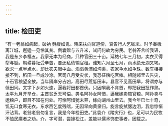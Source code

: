 ```yaml
---
---
---
```

title: 检田吏
---




“有一老翁如病起，破衲 毿瘦如鬼。晓来扶向官道傍，哀告行人乞钱米。时予奉檄离江城，邂逅一见怜其贫。倒囊赠与五升米，试问何故为穷民。老翁答言听我语，我是东乡李福五。我家无本为经商，只种官田三十亩。延祐七年三月初，卖衣买得犁与锄。朝耕暮耘受辛苦，要还私债输官租。谁知六月至七月，雨水绝无湖又竭。欲求一点半点水，却比农夫眼中血。滔滔黄浦如沟渠，农家争水如争珠。数车相接接不到，稻田一旦成沙涂。官司八月受灾状，我恐征粮吃官棒。相随邻里去告灾，十石官粮望全放。当年隔岸分吉凶，高田尽荒低田丰。县官不见高田旱，将谓亦与低田同。文字下乡如火速，逼我将田都首伏。只因嗔我不肯首，却把我田批作熟。太平九月开旱仓，主首贫乏无可偿。男名阿孙女阿惜，逼我嫁卖陪官粮。阿孙卖与运粮户，即目不知在何处。可怜阿惜犹未笄，嫁向湖州山里去。我今年已七十奇，饥无口食寒无衣。东求西乞度残喘，无因早向黄泉归。旋言旋拭腮边泪，我忽惊惭汗沾背。老翁老翁勿复言，我是今年检田吏。”此袁介《踏灾行》也，足可以为民牧不恤民瘼者之劝。介，字可潜，尝掾松江，盖能以儒术饰吏事者，因载之。